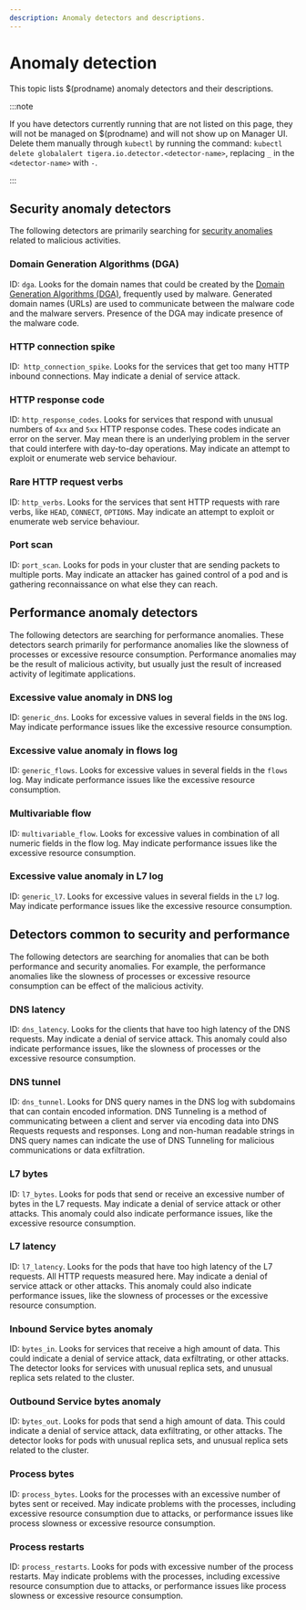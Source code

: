 ```yaml
---
description: Anomaly detectors and descriptions.
---
```


# Anomaly detection

This topic lists $(prodname) anomaly detectors and their descriptions.

:::note

If you have detectors currently running that are not listed on this page, they will not be managed on $(prodname) and will not show up on Manager UI. Delete them manually through `kubectl` by running the command: `kubectl delete globalalert tigera.io.detector.<detector-name>`, replacing `_` in the `<detector-name>` with `-`.

:::

## Security anomaly detectors

The following detectors are primarily searching for [security anomalies](../threat/anomaly-detection/security-anomalies.mdx) related to malicious activities.

### Domain Generation Algorithms (DGA)

ID: `dga`. Looks for the domain names that could be created by the [Domain Generation Algorithms (DGA)](https://en.wikipedia.org/wiki/Domain_generation_algorithm), frequently used by malware. Generated domain names (URLs) are used to communicate between the malware code and the malware servers. Presence of the DGA may indicate presence of the malware code.

### HTTP connection spike

ID:` http_connection_spike`. Looks for the services that get too many HTTP inbound connections. May indicate a denial of service attack.

### HTTP response code

ID: `http_response_codes`. Looks for services that respond with unusual numbers of `4xx` and `5xx` HTTP response codes.
These codes indicate an error on the server. May mean there is an underlying problem in the server that could
interfere with day-to-day operations. May indicate an attempt to exploit or enumerate web service behaviour.

### Rare HTTP request verbs

ID: `http_verbs`. Looks for the services that sent HTTP requests with rare verbs, like `HEAD`, `CONNECT`, `OPTIONS`.
May indicate an attempt to exploit or enumerate web service behaviour.

### Port scan

ID: `port_scan`. Looks for pods in your cluster that are sending packets to multiple ports.
May indicate an attacker has gained control of a pod and is gathering reconnaissance on what else they can reach.

## Performance anomaly detectors

The following detectors are searching for performance anomalies. These detectors search primarily for performance anomalies like the slowness of processes or excessive resource consumption. Performance anomalies may be the result of malicious activity, but usually just the result of increased activity of legitimate applications.

### Excessive value anomaly in DNS log

ID: `generic_dns`. Looks for excessive values in several fields in the `DNS` log. May indicate performance
issues like the excessive resource consumption.

### Excessive value anomaly in flows log

ID: `generic_flows`. Looks for excessive values in several fields in the `flows` log. May indicate performance
issues like the excessive resource consumption.

### Multivariable flow

ID: `multivariable_flow`. Looks for excessive values in combination of all numeric fields in the flow log. May indicate performance issues like the excessive resource consumption.

### Excessive value anomaly in L7 log

ID: `generic_l7`. Looks for excessive values in several fields in the `L7` log. May indicate performance
issues like the excessive resource consumption.

## Detectors common to security and performance

The following detectors are searching for anomalies that can be both
performance and security anomalies. For example, the performance anomalies like the slowness of processes or excessive resource consumption can be effect of the
malicious activity.

### DNS latency

ID: `dns_latency`. Looks for the clients that have too high latency of the DNS requests. May indicate a denial of service attack.
This anomaly could also indicate performance issues, like the slowness of processes or the excessive resource consumption.

### DNS tunnel

ID: `dns_tunnel`.
Looks for DNS query names in the DNS log with subdomains that can contain encoded information. DNS Tunneling is a method of communicating between a client and server via encoding data into DNS Requests requests and responses. Long and non-human readable strings in DNS query names can indicate the use of DNS Tunneling for malicious communications or data exfiltration.

### L7 bytes

ID: `l7_bytes`. Looks for pods that send or receive an excessive number of bytes in the L7 requests.
May indicate a denial of service attack or other attacks. This anomaly could also indicate performance issues, like the excessive resource consumption.

### L7 latency

ID: `l7_latency`. Looks for the pods that have too high latency of the L7 requests. All HTTP requests measured here.
May indicate a denial of service attack or other attacks. This anomaly could also indicate performance issues,
like the slowness of processes or the excessive resource consumption.

### Inbound Service bytes anomaly

ID: `bytes_in`. Looks for services that receive a high amount of data. This could indicate a denial of service attack, data exfiltrating, or other attacks. The detector looks for services with unusual replica sets, and unusual replica sets related to the cluster.

### Outbound Service bytes anomaly

ID: `bytes_out`. Looks for pods that send a high amount of data. This could indicate a denial of service attack, data exfiltrating, or other attacks. The detector looks for pods with unusual replica sets, and unusual replica sets related to the cluster.

### Process bytes

ID: `process_bytes`. Looks for the processes with an excessive number of bytes sent or received. May indicate problems with the processes, including excessive resource consumption due to attacks, or performance issues like process slowness or excessive resource consumption.

### Process restarts

ID: `process_restarts`. Looks for pods with excessive number of the process restarts. May indicate problems with
the processes, including excessive resource consumption due to attacks, or performance issues like process slowness
or excessive resource consumption.

